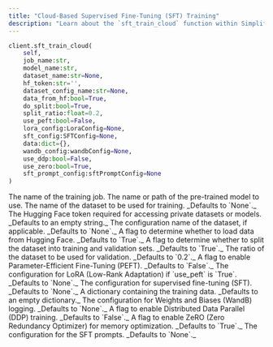 ```yaml
---
title: "Cloud-Based Supervised Fine-Tuning (SFT) Training"
description: "Learn about the `sft_train_cloud` function within Simplifine's Train Engine for training models in the cloud"
---
```


```python
client.sft_train_cloud(
    self, 
    job_name:str,
    model_name:str, 
    dataset_name:str=None, 
    hf_token:str='', 
    dataset_config_name:str=None, 
    data_from_hf:bool=True,
    do_split:bool=True, 
    split_ratio:float=0.2, 
    use_peft:bool=False, 
    lora_config:LoraConfig=None, 
    sft_config:SFTConfig=None, 
    data:dict={}, 
    wandb_config:wandbConfig=None, 
    use_ddp:bool=False, 
    use_zero:bool=True, 
    sft_prompt_config:sftPromptConfig=None
)
```

<ParamField path="job_name" type="string" required="true">
  The name of the training job.
</ParamField>
<ParamField path="model_name" type="string" required="true">
  The name or path of the pre-trained model to use.
</ParamField>
<ParamField path="dataset_name" type="string">
  The name of the dataset to be used for training. _Defaults to `None`._
</ParamField>
<ParamField path="hf_token" type="string">
  The Hugging Face token required for accessing private datasets or models. _Defaults to an empty string._
</ParamField>
<ParamField path="dataset_config_name" type="string">
  The configuration name of the dataset, if applicable. _Defaults to `None`._
</ParamField>
<ParamField path="data_from_hf" type="boolean">
  A flag to determine whether to load data from Hugging Face. _Defaults to `True`._
</ParamField>
<ParamField path="do_split" type="boolean">
  A flag to determine whether to split the dataset into training and validation sets. _Defaults to `True`._
</ParamField>
<ParamField path="split_ratio" type="float">
  The ratio of the dataset to be used for validation. _Defaults to `0.2`._
</ParamField>
<ParamField path="use_peft" type="boolean">
  A flag to enable Parameter-Efficient Fine-Tuning (PEFT). _Defaults to `False`._
</ParamField>
<ParamField path="lora_config" type="LoraConfig">
  The configuration for LoRA (Low-Rank Adaptation) if `use_peft` is `True`. _Defaults to `None`._
</ParamField>
<ParamField path="sft_config" type="SFTConfig">
  The configuration for supervised fine-tuning (SFT). _Defaults to `None`._
</ParamField>
<ParamField path="data" type="dict">
  A dictionary containing the training data. _Defaults to an empty dictionary._
</ParamField>
<ParamField path="wandb_config" type="wandbConfig">
  The configuration for Weights and Biases (WandB) logging. _Defaults to `None`._
</ParamField>
<ParamField path="use_ddp" type="boolean">
  A flag to enable Distributed Data Parallel (DDP) training. _Defaults to `False`._
</ParamField>
<ParamField path="use_zero" type="boolean">
  A flag to enable ZeRO (Zero Redundancy Optimizer) for memory optimization. _Defaults to `True`._
</ParamField>
<ParamField path="sft_prompt_config" type="sftPromptConfig">
  The configuration for the SFT prompts. _Defaults to `None`._
</ParamField>